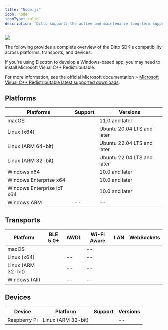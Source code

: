 ```yaml
---
title: "Node.js"
icon: node
iconType: solid
description: 'Ditto supports the active and maintenance long-term support (LTS) version 18 (or later) of [Node.js.](https://nodejs.org/en/ "Node.js.")'
---
```


<Frame>
  <img src="/images/v4.9/release-3.webp"/>
</Frame>

The following provides a complete overview of the Ditto SDK's compatibility across platforms, transports, and devices:

If you're using Electron to develop a Windows-based app, you may need to install Microsoft Visual C++ Redistributable.

For more information, see the official Microsoft documentation > [Microsoft Visual C++ Redistributable latest supported downloads](https://learn.microsoft.com/en-US/cpp/windows/latest-supported-vc-redist?view=msvc-170 "Microsoft Visual C++ Redistributable latest supported downloads").

## Platforms
| **Platforms** | **Support** | **Versions** |
| --- | --- | --- |
| macOS | <Icon icon="check" iconType="solid" /> | 11.0 and later |
| Linux (x64) | <Icon icon="check" iconType="solid" /> | Ubuntu 20.04 LTS and later |
| Linux (ARM 64-bit) | <Icon icon="check" iconType="solid" /> | Ubuntu 22.04 LTS and later |
| Linux (ARM 32-bit) | <Icon icon="check" iconType="solid" /> | Ubuntu 22.04 LTS and later |
| Windows x64 | <Icon icon="check" iconType="solid" /> | 10.0 and later |
| Windows Enterprise x64 | <Icon icon="check" iconType="solid" /> | 10.0 and later |
| Windows Enterprise IoT x64 | <Icon icon="check" iconType="solid" /> | 10.0 and later |
| Windows ARM | \-- | \-- |

## Transports

| **Platform** | **BLE 5.0+** | **AWDL** | **Wi-Fi Aware** | **LAN** | **WebSockets** |
| --- | --- | --- | --- | --- | --- |
| macOS | <Icon icon="check" iconType="solid" /> | <Icon icon="check" iconType="solid" /> | \-- | <Icon icon="check" iconType="solid" /> | <Icon icon="check" iconType="solid" /> |
| Linux (x64) | <Icon icon="check" iconType="solid" /> | \-- | \-- | <Icon icon="check" iconType="solid" /> | <Icon icon="check" iconType="solid" /> |
| Linux (ARM 32-bit) | <Icon icon="check" iconType="solid" /> | \-- | \-- | <Icon icon="check" iconType="solid" /> | <Icon icon="check" iconType="solid" /> |
| Windows (All) | <Icon icon="check" iconType="solid" /> | \-- | \-- | <Icon icon="check" iconType="solid" /> | <Icon icon="check" iconType="solid" /> |

## Devices
| **Device** | **Platform** | **Support** | **Versions** |
| --- | --- | --- | --- |
| Raspberry Pi | Linux (ARM 32-bit) | <Icon icon="check" iconType="solid" /> | \-- |
